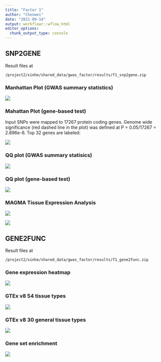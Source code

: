 ```yaml
---
title: "Factor 1"
author: "Chenwei"
date: "2021-09-14"
output: workflowr::wflow_html
editor_options:
  chunk_output_type: console
---
```


## SNP2GENE

Result files at
```
/project2/xinhe/shared_data/gwas_factor/results/f1_snp2gene.zip
```

### Manhattan Plot (GWAS summary statistics)

![](pics/f1/manhattan_FUMA_jobs144954.png)

### Mahattan Plot (gene-based test)

Input SNPs were mapped to 17267 protein coding genes. Genome wide significance (red dashed line in the plot) was defined at P = 0.05/17267 = 2.896e-6. Top 32 genes are labeled:

![](pics/f1/geneManhattan_FUMA_jobs144954.png)

### QQ plot (GWAS summary statisics)

![](pics/f1/QQplot_FUMA_jobs144954.png)

### QQ plot (gene-based test)

![](pics/f1/geneQQplot_FUMA_jobs144954.png)

### MAGMA Tissue Expression Analysis

![](pics/f1/magma_exp_gtex_v8_ts_general_avg_log2TPM_FUMA_jobs144954.png)

![](pics/f1/magma_exp_gtex_v8_ts_avg_log2TPM_FUMA_jobs144954.png)


## GENE2FUNC

Result files at
```
/project2/xinhe/shared_data/gwas_factor/results/f1_gene2func.zip
```

### Gene expression heatmap

![](pics/f1/expHeat_FUMA_gene2func.png)

### GTEx v8 54 tissue types

![](pics/f1/gtex_v8_ts_FUMA_gene2func65568.png)

### GTEx v8 30 general tissue types

![](pics/f1/gtex_v8_ts_general_FUMA_gene2func65568.png)

### Gene set enrichment

![](pics/f1/GWAScatalog_FUMA_gene2func65568.png)
